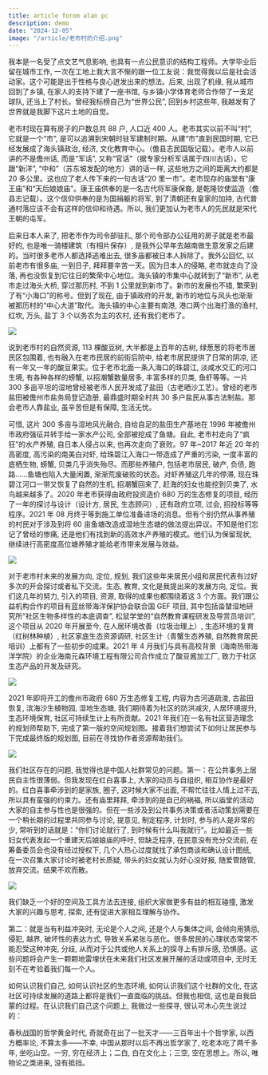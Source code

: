 ```yaml
---
title: article forom alan pc
description: demo
date: "2024-12-05"
image: "/article/老市村的介绍.png"
---
```


我本是一名受了点文艺气息影响, 也具有一点公民意识的结构工程师。大学毕业后留在城市工作, 一次在工地上我大言不惭的跟一位工友说：我觉得我以后是社会活动家。这个可能是出于性格与良心迸发出来的想法。后来, 出现了机缘, 我从城市回到了乡镇, 在家人的支持下建了一座书馆, 与乡镇小学体育老师合作带了一支足球队, 还当上了村长。曾经我标榜自己为“世界公民”, 回到乡村这些年, 我越发有了世界就是我脚下这片土地的自觉。

老市村现在算有房子的户数总共 88 户, 人口近 400 人。老市其实以前不叫“村”, 它就是一个“市”, 是可以追溯到宋朝时驻军建制时期。从建“市”直到民国时期, 它已经发展成了海头镇政治, 经济, 文化教育中心。（儋县志民国版记载）。老市人以前讲的不是儋州话, 而是“军话”, 又称“官话”（据专家分析军话属于四川古话）。它跟“新洋”, “中和”（苏东坡发配的地方）讲的话一样, 这些地方之间的距离大约都是 20 多公里。这也应了老人传下来的一句古话“20 里一市”。老市现存的庙堂有“康王庙”和“天后娘娘庙”。康王庙供奉的是一名古代将军康保裔, 是乾隆钦使监造（儋县志记载）。这个信仰供奉的是为国捐躯的将军, 到了清朝还有皇家的加持, 古代普通村落应该不会有这样的信仰和待遇。所以, 我们更加认为老市人的先民就是宋代王朝的屯军。

后来日本人来了, 把老市作为司令部驻扎, 那个司令部办公征用的房子就是老市最好的, 也是唯一骑楼建筑（有相片保存）, 是我外公早年去越南做生意发家之后建的。当时很多老市人都选择逃难出去, 很多庙都被日本人拆除了。我外公回忆, 以前老市有很多庙, 一到日子, 拜拜要辛苦一天。因为日本人的侵略, 老市就走向了没落, 再也没恢复到它往日的繁荣中心地位。海头镇的市集中心就转到了“新市”, 从老市走过海头大桥, 穿过那历村, 不到 1 公里就到新市了。新市的发展也不错, 繁荣到了有“小海口”的称号。但到了现在, 由于镇政府的开发, 新市的地位与风头也渐渐被那历村的“中心大道”取代。海头镇的中心主要有南港, 港口两个出海打渔的渔村, 红坎, 万头, 盐丁 3 个以务农为主的农村, 还有我们老市了。

![](/article/酸豆树包裹着的老市村.png)

说到老市村的自然资源, 113 棵酸豆树, 大半都是上百年的古树, 绿葱葱的将老市居民区包围着, 也有融入在老市民居的前街后院中, 给老市居民提供了日常的阴凉, 还有一年又一年的酸豆果实。位于老市北面一条入海口的珠碧江, 淡咸水交汇的河口生境, 有各种各样的螃蟹, 以招潮蟹数量居多, 丰富多样的贝类, 鱼虾等等。一片 300 多亩平坦的湿地曾经被老市人民开发成了盐田（古老晒沙工艺）。曾经的老市盐田被儋州市盐务局登记造册, 最鼎盛时期全村共 30 多户盐民从事古法制盐。那会老市人靠盐业, 虽辛苦但是有保障, 生活无忧。

可惜, 这片 300 多亩与湿地风光融合, 自给自足的盐田生产基地在 1996 年被儋州市政府强征并转手给一家水产公司, 全部被挖成了鱼塘。自此, 老市村走向了“疯狂”的水产养殖, 自日本人侵占以来, 也再次走向了衰败。97 年~2017 年近 20 年的高密度, 高污染的南美白对虾, 给珠碧江入海口一带造成了严重的污染, 一度丰富的底栖生物, 螃蟹, 贝类几乎消失殆尽。而那些养殖户, 包括老市居民, 破产, 负债, 跑路……鱼塘也陷入大量闲置, 渐渐荒废破败的状态。对虾养殖这几年的停滞, 现在珠碧江河口一带又恢复了自然的生机, 招潮蟹回来了, 赶海的妇女也能挖到贝类了, 水鸟越来越多了。2020 年老市获得由政府投资造价 680 万的生态修复的项目, 经历了一年的探讨与设计（设计方, 居民, 生态顾问）, 还有政府立项, 过会, 招投标等等程序。2021 年 08 月终于等到施工单位准备进场的消息。但有个别仍然从事养殖的村民对于涉及到将 60 亩鱼塘改造成湿地生态塘的做法提出异议。不知是他们忘记了曾经的惨痛, 还是他们有找到新的高效水产养殖的模式。他们认为保留现状, 继续进行高密度高位塘养殖才能给老市带来发展与效益。

![](/article/老市鱼塘（曾经的盐田）.png)

对于老市村未来的发展方向, 定位, 规划, 我们这些年来居民小组和居民代表有过好多次的开会探讨或者私下交流。生态, 教育, 文化是我提出来的发展方向, 定位。我们这几年的努力, 引入的项目, 资源, 取得的成果也都围绕着这 3 个方面。我们跟公益机构合作的项目有蓝丝带海洋保护协会联合国 GEF 项目, 其中包括畓榃湿地研究所“社区生物多样性的本底调查”, 松鼠学堂的“自然教育课程研发及导赏员培训”, 这个项目从 2020 年开展至今, 在人居环境改善（垃圾治理上）, 生态环境的复育（红树林种植）, 社区家底生态资源调研, 社区生计（青蟹生态养殖, 自然教育居民培训）上都有了一些初步的成果。2021 年 4 月我们与具有高校背景（海南热带海洋学院）的企业海南元森环境工程有限公司合作成立了酸豆酱加工厂, 致力于社区生态产品的开发及研究。

![](/article/生态修复项目内容示意.png)

2021 年即将开工的儋州市政府 680 万生态修复工程, 内容为古河道疏浚, 古盐田恢复, 滨海沙生植物园, 湿地生态塘, 我们期待着为社区的防洪减灾, 人居环境提升, 生态环境保育, 社区可持续生计上有所贡献。2021 年我们在一名有社区营造理念的规划师帮助下, 完成了第一版的空间规划图。接着我们想尝试下如何让居民参与下完成最终版的规划图, 目前在寻找协作者资源帮助我们。

![](/article/第一版老市村规划.png)

我们社区存在的问题, 我觉得也是中国人社群常见的问题。第一：在公共事务上居民自主性很薄弱。但我发现在红白喜事上, 大家的动员与自组织, 相互协作是最好的。红白喜事牵涉到的是家族, 圈子, 这时候大家不出面, 不帮忙往往人情上过不去, 所以具有蛮强的约束力。还有庙里拜拜, 牵涉到的是自己的祸福, 所以庙堂的活动大家的自主参与性也是很强的。但在一些涉及到公共事务决策或者活动策划需要在一个稍长期的过程里共同参与讨论, 提意见, 制定程序, 计划时, 参与的人是非常的少, 常听到的话就是：“你们讨论就行了, 到时候有什么叫我就行”。比如最近一些妇女代表发起一个重建天后娘娘庙的呼吁, 但缺乏程序, 在民意没有充分交流前, 在筹备委员会也没有经过授权下, 几个人热心过度就找了承包商谈和确认设计图纸, 在一次召集大家讨论时被老村长质疑, 带头的妇女就认为好心没好报, 随爱管随管, 放弃交流。结果不欢而散。

![](/article/红白喜事村民自发的协作2.png)

我们缺乏一个好的空间及工具方法去连接, 组织大家做更多有益的相互碰撞, 激发大家的兴趣与思考, 探索, 还有促进大家相互理解与协作。

第二：就是当有利益冲突时, 无论是个人之间, 还是个人与集体之间, 会倾向用猜忌, 侵犯, 越界, 破坏性的表达方式, 导致关系紧张与恶化。很多居民的心理状态常常不能忍受这种冲突, 分歧, 从而对于公共或他人关系上的探寻上有排斥感, 恐惧感。这些问题将会产生一颗颗地雷埋伏在未来我们社区发展开展的活动或项目中, 无时无刻不在考验着我们每一个人。

如何认识我们自己, 如何认识社区的生态环境, 如何认识我们这个社群的文化, 在这社区可持续发展的道路上都将是我们一直面临的挑战。但我也相信, 这也是自我启蒙的过程。在认识我们自己这个问题上, 我做过一些探寻, 很认可木心先生说过的：

春秋战国的哲学黄金时代, 奇就奇在出了一批天才——三百年出十个哲学家, 以西方概率论, 不算太多——不幸, 中国从那时以后不再出哲学家了, 吃老本吃了两千多年, 坐吃山空。一穷, 穷在经济上；二白, 白在文化上；三空, 空在思想上。所以, 唯物论之类进来, 没有抵挡。

